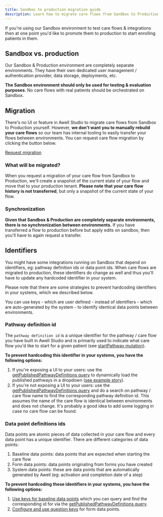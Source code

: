 ```yaml
---
title: Sandbox to production migration guide
description: Learn how to migrate care flows from Sandbox to Production.
---
```


If you're using our Sandbox environment to test care flows & integrations then at one point you'd like to promote them to production to start enrolling patients in them.

## Sandbox vs. production

Our Sandbox & Production environment are completely separate environments. They have their own dedicated user management / authentication provider, data storage, deployments, etc.

**The Sandbox environment should only be used for testing & evaluation purposes**. No care flows with real patients should be orchestrated on Sandbox.

## Migration

There's no UI or feature in Awell Studio to migrate care flows from Sandbox to Production yourself. However, **we don't want you to manually rebuild your care flows** so our team has internal tooling to easily transfer your flows between environments. You can request care flow migration by clicking the button below.

<div className="flex justify-center">
  <a
    title="Request migration"
    class="custom-link btn-base py-3 px-5 text-base text-white bg-blue-600 highlight-white/20 hover:bg-blue-500 dark:bg-sky-500 dark:hover:bg-sky-400"
    href="/request-migration"
  >
    <span>Request migration</span>
  </a>
</div>

### What will be migrated?

When you request a migration of your care flow from Sandbox to Production, we'll create a snapshot of the current state of your flow and move that to your production tenant. **Please note that your care flow history is not transferred**, but only a snapshot of the current state of your flow.

### Synchronization

**Given that Sandbox & Production are completely separate environments, there is no synchronization between environments.** If you have transferred a flow to production before but apply edits on sandbox, then you'll have to again request a transfer.

## Identifiers

You might have some integrations running on Sandbox that depend on identifiers, eg: pathway definition ids or data point ids. When care flows are migrated to production, these identifiers do change as well and thus you'll have to update any hardcoded identifier in your system.

Please note that there are some strategies to prevent hardcoding identifiers in your systems, which we described below.

<Alert type="info" title="Tip">
  You can use keys - which are user defined - instead of identifiers - which are
  auto-generated by the system - to identify identical data points between
  environments.
</Alert>

### Pathway definition id

The `pathway definition id` is a unique identifier for the pathway / care flow you have built in Awell Studio and is primarily used to indicate what care flow you'd like to start for a given patient (see [startPathway mutation](/awell-orchestration/api-reference/mutations/start-pathway)).

**To prevent hardcoding this identifier in your systems, you have the following options:**

1. If you're exposing a UI to your users: use the [getPublishedPathwayDefinitions query](/awell-orchestration/api-reference/queries/get-published-pathways) to dynamically load the published pathways in a dropdown ([see example story](https://orchestration-stories.vercel.app/stories/start-pathway)).
2. If you're not exposing a UI to your users: use the [getPublishedPathwayDefinitions query](/awell-orchestration/api-reference/queries/get-published-pathways) and do a search on pathway / care flow name to find the corresponding pathway definition id. This assumes the name of the care flow is identical between environments and does not change. It's probably a good idea to add some logging in case no care flow can be found.

### Data point definitions ids

Data points are atomic pieces of data collected in your care flow and every data point has a unique identifier. There are different categories of data points:

1. Baseline data points: data points that are expected when starting the care flow
2. Form data points: data points originating from forms you have created
3. System data points: these are data points that are automatically generated by Awell (eg: activation and completion date of a step)

**To prevent hardcoding these identifiers in your systems, you have the following options:**

1. [Use keys for baseline data points](https://help.awellhealth.com/en/articles/6423139-enrich-your-care-flow-with-baseline-data) which you can query and find the corresponding id for via the [getPublishedPathwayDefinitions query](/awell-orchestration/api-reference/queries/get-published-pathways).
2. [Configure and use question keys](https://help.awellhealth.com/en/articles/4815388-encode-questions-and-answer-options) for form data points.
